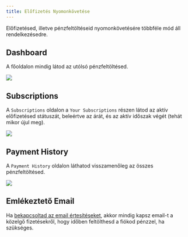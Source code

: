 ```yaml
---
title: Előfizetés Nyomonkövetése
---
```


Előfizetésed, illetve pénzfeltöltéseid nyomonkövetésére többféle mód áll rendelkezésedre.

## Dashboard

A főoldalon mindig látod az utólsó pénzfeltöltésed.

![](./src/assets/track1.png)

## Subscriptions

A `Subscriptions` oldalon a `Your Subscriptions` részen látod az aktív előfizetésed státuszát, beleértve az árát, és az aktív időszak végét (tehát mikor újul meg).

![](./src/assets/track2.png)

## Payment History

A `Payment History` oldalon láthatod visszamenőleg az összes pénzfeltöltésed.

![](./src/assets/track3.png)

## Emlékeztető Email

Ha [bekapcsoltad az email értesítéseket](../../login-flow/register#beállítások), akkor mindig kapsz email-t a közelgő fizetésekről, hogy időben feltölthesd a fiókod pénzzel, ha szükséges.
